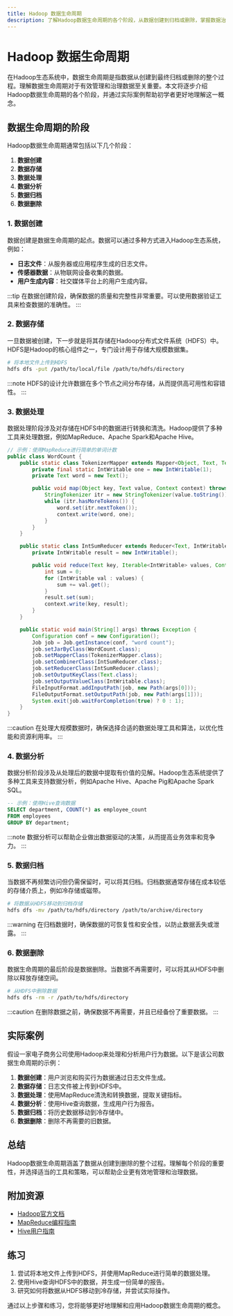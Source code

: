 ```yaml
---
title: Hadoop 数据生命周期
description: 了解Hadoop数据生命周期的各个阶段，从数据创建到归档或删除，掌握数据治理的核心概念。
---
```


# Hadoop 数据生命周期

在Hadoop生态系统中，数据生命周期是指数据从创建到最终归档或删除的整个过程。理解数据生命周期对于有效管理和治理数据至关重要。本文将逐步介绍Hadoop数据生命周期的各个阶段，并通过实际案例帮助初学者更好地理解这一概念。

## 数据生命周期的阶段

Hadoop数据生命周期通常包括以下几个阶段：

1. **数据创建**
2. **数据存储**
3. **数据处理**
4. **数据分析**
5. **数据归档**
6. **数据删除**

### 1. 数据创建

数据创建是数据生命周期的起点。数据可以通过多种方式进入Hadoop生态系统，例如：

- **日志文件**：从服务器或应用程序生成的日志文件。
- **传感器数据**：从物联网设备收集的数据。
- **用户生成内容**：社交媒体平台上的用户生成内容。

:::tip
在数据创建阶段，确保数据的质量和完整性非常重要。可以使用数据验证工具来检查数据的准确性。
:::

### 2. 数据存储

一旦数据被创建，下一步就是将其存储在Hadoop分布式文件系统（HDFS）中。HDFS是Hadoop的核心组件之一，专门设计用于存储大规模数据集。

```bash
# 将本地文件上传到HDFS
hdfs dfs -put /path/to/local/file /path/to/hdfs/directory
```

:::note
HDFS的设计允许数据在多个节点之间分布存储，从而提供高可用性和容错性。
:::

### 3. 数据处理

数据处理阶段涉及对存储在HDFS中的数据进行转换和清洗。Hadoop提供了多种工具来处理数据，例如MapReduce、Apache Spark和Apache Hive。

```java
// 示例：使用MapReduce进行简单的单词计数
public class WordCount {
    public static class TokenizerMapper extends Mapper<Object, Text, Text, IntWritable> {
        private final static IntWritable one = new IntWritable(1);
        private Text word = new Text();

        public void map(Object key, Text value, Context context) throws IOException, InterruptedException {
            StringTokenizer itr = new StringTokenizer(value.toString());
            while (itr.hasMoreTokens()) {
                word.set(itr.nextToken());
                context.write(word, one);
            }
        }
    }

    public static class IntSumReducer extends Reducer<Text, IntWritable, Text, IntWritable> {
        private IntWritable result = new IntWritable();

        public void reduce(Text key, Iterable<IntWritable> values, Context context) throws IOException, InterruptedException {
            int sum = 0;
            for (IntWritable val : values) {
                sum += val.get();
            }
            result.set(sum);
            context.write(key, result);
        }
    }

    public static void main(String[] args) throws Exception {
        Configuration conf = new Configuration();
        Job job = Job.getInstance(conf, "word count");
        job.setJarByClass(WordCount.class);
        job.setMapperClass(TokenizerMapper.class);
        job.setCombinerClass(IntSumReducer.class);
        job.setReducerClass(IntSumReducer.class);
        job.setOutputKeyClass(Text.class);
        job.setOutputValueClass(IntWritable.class);
        FileInputFormat.addInputPath(job, new Path(args[0]));
        FileOutputFormat.setOutputPath(job, new Path(args[1]));
        System.exit(job.waitForCompletion(true) ? 0 : 1);
    }
}
```

:::caution
在处理大规模数据时，确保选择合适的数据处理工具和算法，以优化性能和资源利用率。
:::

### 4. 数据分析

数据分析阶段涉及从处理后的数据中提取有价值的见解。Hadoop生态系统提供了多种工具来支持数据分析，例如Apache Hive、Apache Pig和Apache Spark SQL。

```sql
-- 示例：使用Hive查询数据
SELECT department, COUNT(*) as employee_count
FROM employees
GROUP BY department;
```

:::note
数据分析可以帮助企业做出数据驱动的决策，从而提高业务效率和竞争力。
:::

### 5. 数据归档

当数据不再频繁访问但仍需保留时，可以将其归档。归档数据通常存储在成本较低的存储介质上，例如冷存储或磁带。

```bash
# 将数据从HDFS移动到归档存储
hdfs dfs -mv /path/to/hdfs/directory /path/to/archive/directory
```

:::warning
在归档数据时，确保数据的可恢复性和安全性，以防止数据丢失或泄露。
:::

### 6. 数据删除

数据生命周期的最后阶段是数据删除。当数据不再需要时，可以将其从HDFS中删除以释放存储空间。

```bash
# 从HDFS中删除数据
hdfs dfs -rm -r /path/to/hdfs/directory
```

:::caution
在删除数据之前，确保数据不再需要，并且已经备份了重要数据。
:::

## 实际案例

假设一家电子商务公司使用Hadoop来处理和分析用户行为数据。以下是该公司数据生命周期的示例：

1. **数据创建**：用户浏览和购买行为数据通过日志文件生成。
2. **数据存储**：日志文件被上传到HDFS中。
3. **数据处理**：使用MapReduce清洗和转换数据，提取关键指标。
4. **数据分析**：使用Hive查询数据，生成用户行为报告。
5. **数据归档**：将历史数据移动到冷存储中。
6. **数据删除**：删除不再需要的旧数据。

## 总结

Hadoop数据生命周期涵盖了数据从创建到删除的整个过程。理解每个阶段的重要性，并选择适当的工具和策略，可以帮助企业更有效地管理和治理数据。

## 附加资源

- [Hadoop官方文档](https://hadoop.apache.org/docs/current/)
- [MapReduce编程指南](https://hadoop.apache.org/docs/current/hadoop-mapreduce-client/hadoop-mapreduce-client-core/MapReduceTutorial.html)
- [Hive用户指南](https://cwiki.apache.org/confluence/display/Hive/Home)

## 练习

1. 尝试将本地文件上传到HDFS，并使用MapReduce进行简单的数据处理。
2. 使用Hive查询HDFS中的数据，并生成一份简单的报告。
3. 研究如何将数据从HDFS移动到冷存储，并尝试实际操作。

通过以上步骤和练习，您将能够更好地理解和应用Hadoop数据生命周期的概念。